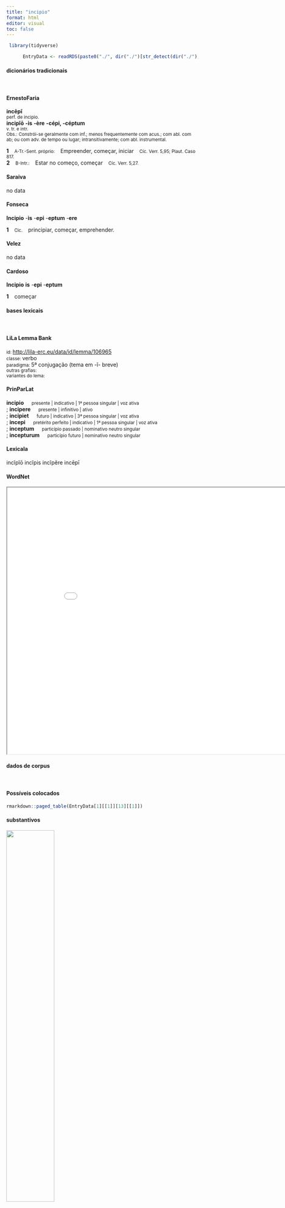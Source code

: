 ```yaml
---
title: "incipio"
format: html
editor: visual
toc: false
---
```



```r
 library(tidyverse) 

      EntryData <- readRDS(paste0("./", dir("./")[str_detect(dir("./"), "_xx105-110-99-105-112-105-111xx_.rds")]))

```


#### dicionários tradicionais

&emsp;




::: panel-tabset

#### ErnestoFaria

<b>incēpī</b> <br> <small>perf. de incipìo.</small> <br> <small></small> 
 <b>incipĭō</b> <b>-is</b> <b>-ère</b> <b>-cépi, -céptum</b> <br> <small>v. tr. e intr.</small> <br> <small>Obs.: Constrói-se geralmente com inf.; menos frequentemente com acus.; com abl. com ab; ou com adv. de tempo ou lugar; intransitivamente; com abl. instrumental.</small>   <p> <b>1</b> &ensp; <small>A-Tr.-Sent. próprio:</small> &ensp; Empreender, começar, iniciar &ensp; <small>Cíc. Verr. 5,95; Plaut. Caso 817.</small> <br> <b>2</b> &ensp; <small>B-Intr.:</small> &ensp; Estar no começo, começar &ensp; <small>Cíc. Verr. 5,27.</small> </p>




#### Saraiva

no data




#### Fonseca

<b>Incipio</b> -<b>is</b> -<b>epi</b> -<b>eptum</b> -<b>ere</b>   <p> <b>1</b> &ensp; <small>Cic.</small> &ensp; principiar, começar, emprehender. </p>




#### Velez

no data




#### Cardoso

<b>Incipio</b> <b>is</b> -<b>epi</b> -<b>eptum</b>   <p> <b>1</b> &ensp; começar </p>


:::



#### bases lexicais

&emsp;






::: panel-tabset

#### LiLa Lemma Bank

<small> id: </small> <a href=' http://lila-erc.eu/data/id/lemma/106965 ' target="_blank"> http://lila-erc.eu/data/id/lemma/106965 </a> <br>
<small> classe: </small> verbo    <br>
<small> paradigma: </small> 5ª conjugação (tema em -ĭ- breve) <br>
<small> outras grafias: </small>  <br>
<small> variantes do lema: </small>  <br>





#### PrinParLat

<b> incipio </b>&emsp;<small> presente | indicativo | 1ª pessoa singular | voz ativa </small><br>
; <b> incipere </b>&emsp;<small> presente | infinitivo | ativo </small><br>
; <b> incipiet </b>&emsp;<small> futuro | indicativo | 3ª pessoa singular | voz ativa </small><br>
; <b> incepi </b>&emsp;<small> pretérito perfeito | indicativo | 1ª pessoa singular | voz ativa </small><br>
; <b> inceptum </b>&emsp;<small> particípio passado | nominativo neutro singular </small><br>
; <b> incepturum </b>&emsp;<small> particípio futuro | nominativo neutro singular </small><br>





#### Lexicala

incĭpĭō 
 incĭpis 
 incĭpĕre 
 incēpī




#### WordNet

<iframe width='900' height='700' src='Media/Tree__xx105-110-99-105-112-105-111xx__sem_type_lexemes_pt.html'>

</iframe>


:::



#### dados de corpus

&emsp;




::: panel-tabset

#### Possíveis colocados

```r

rmarkdown::paged_table(EntryData[1][[1]][13][[1]])

```


#### substantivos

![](./Media/wordcloud__xx105-110-99-105-112-105-111xx__BY_collocate_scoreSUBST.webp){width=50% fig-alt='This chart plots collocate by scoreSUBST, for the headword incipio here are all the values plotted: collocate: uiuo; scoreSUBST: 0. collocate: dico; scoreSUBST: 0'}




#### adjetivos

![](./Media/wordcloud__xx105-110-99-105-112-105-111xx__BY_collocate_scoreADJ.webp){width=50% fig-alt='This chart plots collocate by scoreADJ, for the headword incipio here are all the values plotted: collocate: uiuo; scoreADJ: 0. collocate: dico; scoreADJ: 0'}




#### verbos

![](./Media/wordcloud__xx105-110-99-105-112-105-111xx__BY_collocate_scoreVERBO.webp){width=50% fig-alt='This chart plots collocate by scoreVERBO, for the headword incipio here are all the values plotted: collocate: uiuo; scoreVERBO: 2. collocate: dico; scoreVERBO: 2'}




#### advérbios

![](./Media/wordcloud__xx105-110-99-105-112-105-111xx__BY_collocate_scoreADV.webp){width=50% fig-alt='This chart plots collocate by scoreADV, for the headword incipio here are all the values plotted: collocate: uiuo; scoreADV: 0. collocate: dico; scoreADV: 0'}




#### preposições e conjunções

![](./Media/wordcloud__xx105-110-99-105-112-105-111xx__BY_collocate_scoreFUNC.webp){width=50% fig-alt='This chart plots collocate by scoreFUNC, for the headword incipio here are all the values plotted: collocate: uiuo; scoreFUNC: 0. collocate: dico; scoreFUNC: 0'}


:::



::: panel-tabset

#### ExemplosTraduzidos

<p> inter cetera mala hoc quoque habet stultitia semper <b>incipit</b> uiuere <br> <small> Sen.Ep.13.16 <br> “Entre outros males a tolice tem também este: sempre começa a viver.” <small> [JDD] </small> </small> </p>
; <p> deinde cum subinde recitasset iam sua pastores stabulis armenta locarunt iam dare sopitis nox pigra silentia terris <b>incipit</b> idem Uarus inquit quid dicis <br> <small> Sen.Ep.122.13 <br> Como logo em seguida tivesse recitado: “Os pastores já encerraram seu gado nos estábulos, e a preguiçosa noite já começa a dar o silêncio para as terras adormecidas”, o mesmo Varo diz: “O que dizes? <small> [JDD] </small> </small> </p>





#### Frequência por autor

![](./Media/barchart__xx105-110-99-105-112-105-111xx__lemma_BY_author_Frequencies.webp){width=50% fig-alt='This charts plots the frequency of lemma by author_Frequencies. The Seneca subcorpus registers the highest normalized frequency, with the value of 5.6 and an absolute frequency of 30. The Horatius subcorpus follows, with a normalized frequency of 3.55 and an absolute frequency of 4. the subcorpus with the least normalized frequency is Ovidius with the normalized value of 0 and an absolute freqeuncy of 0. here are all the values: subcorpus: Caesar ; normalized frequency: 2 ; absolute frequency: 0.755344059218974. subcorpus: Cicero ; normalized frequency: 20 ; absolute frequency: 1.24591961326655. subcorpus: Horatius ; normalized frequency: 4 ; absolute frequency: 3.55208240831187. subcorpus: Ovidius ; normalized frequency: 0 ; absolute frequency: 0. subcorpus: Phaedrus ; normalized frequency: 2 ; absolute frequency: 3.0362835888872. subcorpus: Sallustius ; normalized frequency: 3 ; absolute frequency: 2.78267322140803. subcorpus: Seneca ; normalized frequency: 30 ; absolute frequency: 5.59899964539669. subcorpus: Suetonius ; normalized frequency: 0 ; absolute frequency: 0. subcorpus: Tacitus ; normalized frequency: 1 ; absolute frequency: 3.43288705801579. subcorpus: Vergilius ; normalized frequency: 1 ; absolute frequency: 1.93050193050193. subcorpus: Hieronymus ; normalized frequency: 0 ; absolute frequency: 0'}




#### Frequência por gênero

![](./Media/barchart__xx105-110-99-105-112-105-111xx__lemma_BY_genre_Frequencies.webp){width=50% fig-alt='This charts plots the frequency of lemma by genre_Frequencies. The Prosa.filosófica subcorpus registers the highest normalized frequency, with the value of 5.11 and an absolute frequency of 31. The Prosa.epistolográfica subcorpus follows, with a normalized frequency of 1.59 and an absolute frequency of 6. the subcorpus with the least normalized frequency is Prosa.ficcional with the normalized value of 0 and an absolute freqeuncy of 0. here are all the values: subcorpus: Prosa.histórica ; normalized frequency: 6 ; absolute frequency: 1.46060030672606. subcorpus: Prosa.filosófica ; normalized frequency: 31 ; absolute frequency: 5.10699988468065. subcorpus: Prosa.oratória ; normalized frequency: 12 ; absolute frequency: 1.15215116223248. subcorpus: Prosa.epistolográfica ; normalized frequency: 6 ; absolute frequency: 1.58986724608495. subcorpus: Poesia.lírica ; normalized frequency: 4 ; absolute frequency: 3.36502061075124. subcorpus: Poesia.didática ; normalized frequency: 2 ; absolute frequency: 1.69649673424379. subcorpus: Poesia.trágica ; normalized frequency: 1 ; absolute frequency: 0.868658790826963. subcorpus: Poesia.épica ; normalized frequency: 1 ; absolute frequency: 1.93050193050193. subcorpus: Prosa.ficcional ; normalized frequency: 0 ; absolute frequency: 0'}




#### Frequência por século

![](./Media/barchart__xx105-110-99-105-112-105-111xx__lemma_BY_period_Frequencies.webp){width=50% fig-alt='This charts plots the frequency of lemma by period_Frequencies. The I.d.C. subcorpus registers the highest normalized frequency, with the value of 4.9 and an absolute frequency of 32. The I.d.C. subcorpus follows, with a normalized frequency of 4.9 and an absolute frequency of 32. the subcorpus with the least normalized frequency is IV.d.C. with the normalized value of 0 and an absolute freqeuncy of 0. here are all the values: subcorpus: I.a.C. ; normalized frequency: 30 ; absolute frequency: 1.39632301605771. subcorpus: I.d.C. ; normalized frequency: 32 ; absolute frequency: 4.89521187088879. subcorpus: II.d.C. ; normalized frequency: 1 ; absolute frequency: 2.61780104712042. subcorpus: IV.d.C. ; normalized frequency: 0 ; absolute frequency: 0'}


:::

